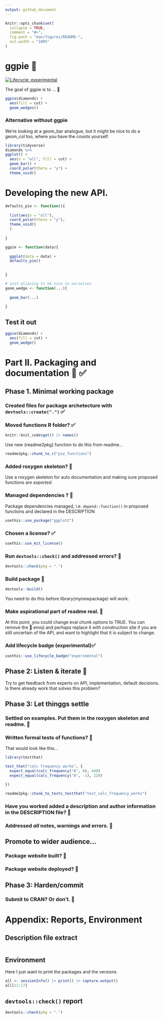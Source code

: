 ```yaml
---
output: github_document
---
```


<!-- README.md is generated from README.Rmd. Please edit that file -->

```r
knitr::opts_chunk$set(
  collapse = TRUE,
  comment = "#>",
  fig.path = "man/figures/README-",
  out.width = "100%"
)
```

# ggpie  🦄

<!-- badges: start -->
[![Lifecycle: experimental](https://img.shields.io/badge/lifecycle-experimental-orange.svg)](https://lifecycle.r-lib.org/articles/stages.html#experimental)
<!-- badges: end -->

The goal of ggpie is to ... 🦄

```r
ggpie(diamonds) + 
  aes(fill = cut) + 
  geom_wedges()
```


### Alternative without ggpie

We're looking at a geom_bar analogue, but it might be nice to do a geom_col too, where you have the counts yourself.  

```r
library(tidyverse)
diamonds %>%
ggplot() + 
  aes(x = "all", fill = cut) + 
  geom_bar() + 
  coord_polar(theta = "y") + 
  theme_void()
```

# Developing the new API.

```r
defaults_pie <- function(){
  
  list(aes(x = "all"),
  coord_polar(theta = "y"),
  theme_void()
  )
  
}

ggpie <- function(data){
  
  ggplot(data = data) + 
  defaults_pie()
  
  
}

# just aliasing to be nice to ourselves
geom_wedge <- function(...){
  
  geom_bar(...)
  
}


```


## Test it out


```r
ggpie(diamonds) + 
  aes(fill = cut) +
  geom_wedge() 
```


# Part II. Packaging and documentation  🚧 ✅ 



## Phase 1. Minimal working package

### Created files for package archetecture with `devtools::create(".")` ✅ 

### Moved functions R folder? ✅  

```r
knitr::knit_code$get() |> names()
```

Use new {readme2pkg} function to do this from readme...

```r
readme2pkg::chunk_to_r("pie_functions")
```



### Added roxygen skeleton? 🚧 

Use a roxygen skeleton for auto documentation and making sure proposed functions are *exported*.

### Managed dependencies ? 🚧 

Package dependencies managed, i.e. `depend::function()` in proposed functions and declared in the DESCRIPTION

```r
usethis::use_package("ggplot2")
```



### Chosen a license? ✅ 


```r
usethis::use_mit_license()
```

### Run `devtools::check()` and addressed errors? 🚧 

```r
devtools::check(pkg = ".")
```

### Build package 🚧 

```r
devtools::build()
```

You need to do this before library(mynewpackage) will work.

### Make aspirational part of readme real. 🚧 

At this point, you could change eval chunk options to TRUE. You can remove  the 🦄 emoji and perhaps replace it with construction site if you are still uncertain of the API, and want to highlight that it is subject to change. 

### Add lifecycle badge (experimental)✅  

```r
usethis::use_lifecycle_badge("experimental")
```


## Phase 2: Listen & iterate 🚧 

Try to get feedback from experts on API, implementation, default decisions.  Is there already work that solves this problem? 


## Phase 3: Let thinggs settle

### Settled on examples.  Put them in the roxygen skeleton and readme. 🚧 

### Written formal tests of functions? 🚧 


That would look like this...

```r
library(testthat)

test_that("calc frequency works", {
  expect_equal(calc_frequency("A", 0), 440)
  expect_equal(calc_frequency("A", -1), 220)
  
})
```


```r
readme2pkg::chunk_to_tests_testthat("test_calc_frequency_works")
```


### Have you worked added a description and author information in the DESCRIPTION file? 🚧 

### Addressed *all* notes, warnings and errors. 🚧 

## Promote to wider audience...

### Package website built? 🚧 

### Package website deployed? 🚧 

## Phase 3: Harden/commit

### Submit to CRAN? Or don't.  🚧 

# Appendix: Reports, Environment

## Description file extract

```r

```

## Environment

Here I just want to print the packages and the versions

```r
all <- sessionInfo() |> print() |> capture.output()
all[11:17]
```

## `devtools::check()` report

```r
devtools::check(pkg = ".")
```




